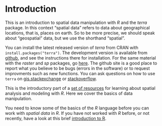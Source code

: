 # Introduction

This is an introduction to spatial data manipulation with *R* and the *terra* package. In this context "spatial data" refers to data about geographical locations, that is, places on earth. So to be more precise, we should speak about "geospatial" data, but we use the shorthand "spatial". 

You can install the latest released version of *terra* from CRAN with `install.packages("terra")`. The development version is available from [github](https://www.github.com/rspatial/terra), and see the instructions there for installation. For the same material with the *raster* and *sp* packages, go [here](https://rspatial.org/spatial/). The github site is a good place to report what you believe to be bugs (errors in the software) or to request improvments such as new functions. You can ask questions on how to use `terra` on [gis.stackexchange](https://gis.stackexchange.com) or [stackoverflow](https://stackoverflow.com). 

This is the introductory part of a [set of resources](/) for learning about spatial analysis and modeling with *R*. Here we cover the basics of data manipulation. 

You need to know some of the basics of the *R* language before you can work with *spatial data* in *R*. If you have not worked with *R* before, or not recently, have a look at this brief [introduction to R](https://rspatial.org/intr). 

